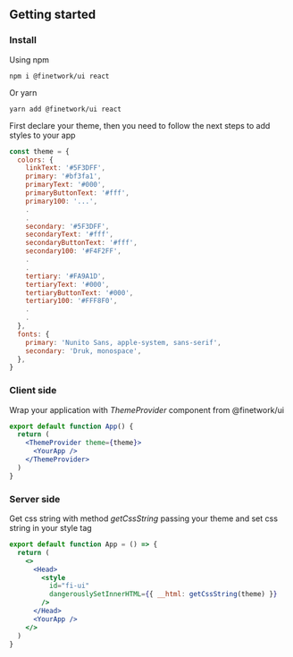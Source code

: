 
<Meta title="Introduction/Getting started" />

<div />
<div>
  <H2 font="secondary">Getting started</H2>
</div>
<div>
  <H3 font="secondary">Install</H3>
</div>

<Paragraph4>Using npm</Paragraph4>

```
npm i @finetwork/ui react
```

<Paragraph4>Or yarn</Paragraph4>

```
yarn add @finetwork/ui react
```

<Paragraph4>
  First declare your theme, then you need to follow the next steps to add styles
  to your app
</Paragraph4>

```js
const theme = {
  colors: {
    linkText: '#5F3DFF',
    primary: '#bf3fa1',
    primaryText: '#000',
    primaryButtonText: '#fff',
    primary100: '...',
    .
    .
    secondary: '#5F3DFF',
    secondaryText: '#fff',
    secondaryButtonText: '#fff',
    secondary100: '#F4F2FF',
    .
    .
    tertiary: '#FA9A1D',
    tertiaryText: '#000',
    tertiaryButtonText: '#000',
    tertiary100: '#FFF8F0',
    .
    .
  },
  fonts: {
    primary: 'Nunito Sans, apple-system, sans-serif',
    secondary: 'Druk, monospace',
  },
}
```

<div>
  <H3 font="secondary">Client side</H3>
</div>

<Paragraph4>
  Wrap your application with <i>ThemeProvider</i> component from @finetwork/ui
</Paragraph4>

```jsx
export default function App() {
  return (
    <ThemeProvider theme={theme}>
      <YourApp />
    </ThemeProvider>
  )
}
```

<div>
  <H3 font="secondary">Server side</H3>
</div>

<Paragraph4>
  Get css string with method <i>getCssString</i> passing your theme and set css
  string in your style tag
</Paragraph4>

```jsx
export default function App = () => {
  return (
    <>
      <Head>
        <style
          id="fi-ui"
          dangerouslySetInnerHTML={{ __html: getCssString(theme) }}
        />
      </Head>
      <YourApp />
    </>
  )
}
```
